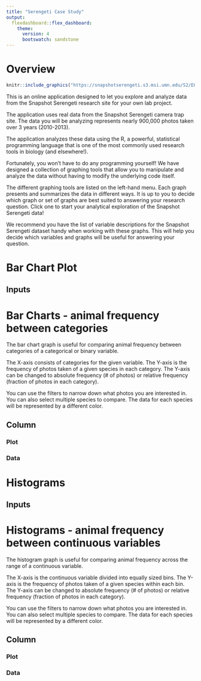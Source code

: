 ```yaml
---
title: "Serengeti Case Study"
output: 
  flexdashboard::flex_dashboard:
    theme: 
      version: 4
      bootswatch: sandstone
---
```


<style>
._observablehq {
  padding: 10px;
  background-color: #222d32; 
  color: white;
}
</style>

Overview
=====================================  

::: {.floating}

```r
knitr::include_graphics("https://snapshotserengeti.s3.msi.umn.edu/S2/E09/E09_R3/S2_E09_R3_IMAG0229.JPG")
```

This is an online application designed to let you explore and analyze data from the Snapshot Serengeti research site for your own lab project.

The application uses real data from the Snapshot Serengeti camera trap site. The data you will be analyzing represents nearly 900,000 photos taken over 3 years (2010-2013).
      
The application analyzes these data using the R, a powerful, statistical programming language that is one of the most commonly used research tools in biology (and elsewhere!).

Fortunately, you won’t have to do any programming yourself! We have designed a collection of graphing tools that allow you to manipulate and analyze the data without having to modify the underlying code itself.

The different graphing tools are listed on the left-hand menu. Each graph presents and summarizes the data in different ways. It is up to you to decide which graph or set of graphs are best suited to answering your research question. Click one to start your analytical exploration of the Snapshot Serengeti data!

We recommend you have the list of variable descriptions for the Snapshot Serengeti dataset handy when working with these graphs. This will help you decide which variables and graphs will be useful for answering your question.
              
:::

Bar Chart Plot
=====================================  

Inputs { .sidebar data-width=400 }
-------------------------------------

<h1>Bar Charts - animal frequency between categories</h1>

The bar chart graph is useful for comparing animal frequency between categories of a categorical or binary variable.

The X-axis consists of categories for the given variable. The Y-axis is the frequency of photos taken of a given species in each category. The Y-axis can be changed to absolute frequency (# of photos) or relative frequency (fraction of photos in each category).

You can use the filters to narrow down what photos you are interested in. You can also select multiple species to compare. The data for each species will be represented by a different color.

Column { data-width=600 }
-------------------------------------

### Plot { data-height=600 }

<div id="observablehq-barchartplot-ff46917c"></div>

### Data { data-height=400 }

Histograms
=====================================  

Inputs { .sidebar data-width=400 }
-------------------------------------

<h1>Histograms - animal frequency between continuous variables</h1>

The histogram graph is useful for comparing animal frequency across the range of a continuous variable.

The X-axis is the continuous variable divided into equally sized bins. The Y-axis is the frequency of photos taken of a given species within each bin. The Y-axis can be changed to absolute frequency (# of photos) or relative frequency (fraction of photos in each category).

You can use the filters to narrow down what photos you are interested in. You can also select multiple species to compare. The data for each species will be represented by a different color.

Column { data-width=600 }
-------------------------------------

### Plot { data-height=600 }

<div id="observablehq-histogram-ff46917c"></div>

### Data { data-height=400 }

<script type="module">
import {Runtime, Inspector} from "https://cdn.jsdelivr.net/npm/@observablehq/runtime@4/dist/runtime.js";
import define from "https://api.observablehq.com/@eea514dd4c55b7e1/serengeti-dashboard.js?v=3";
new Runtime().module(define, name => {
  if (name === "barchartplot") return new Inspector(document.querySelector("#section-observablehq-barchartplot-ff46917c"));
  if (name === "histogram") return new Inspector(document.querySelector("#section-observablehq-histogram-ff46917c"));
});
</script>
